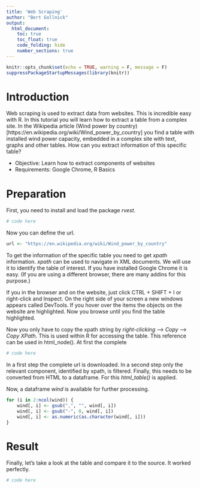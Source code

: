 ```yaml
---
title: 'Web Scraping'
author: "Bert Gollnick"
output: 
  html_document:
    toc: true
    toc_float: true
    code_folding: hide
    number_sections: true
---
```


```r
knitr::opts_chunk$set(echo = TRUE, warning = F, message = F)
suppressPackageStartupMessages(library(knitr))
```

# Introduction

Web scraping is used to extract data from websites. This is incredible easy with R. In this tutorial you will learn how to extract a table from a complex site. In the Wikipedia article (Wind power by country)[https://en.wikipedia.org/wiki/Wind_power_by_country] you find a table with installed wind power capacity, embedded in a complex site with text, graphs and other tables. How can you extract information of this specific table? 

* Objective: Learn how to extract components of websites
* Requirements: Google Chrome, R Basics

# Preparation

First, you need to install and load the package _rvest_.

```r
# code here
```

Now you can define the url.
```r
url <- "https://en.wikipedia.org/wiki/Wind_power_by_country"
```

To get the information of the specific table you need to get _xpath_ information. _xpath_ can be used to navigate in XML documents. We will use it to identify the table of interest. If you have installed Google Chrome it is easy. (If you are using a different browser, there are many addins for this purpose.)

If you in the browser and on the website, just click CTRL + SHIFT + I or right-click and Inspect. On the right side of your screen a new windows appears called DevTools. If you hover over the items the objects on the website are highlighted. Now you browse until you find the table highlighted. 

Now you only have to copy the xpath string by _right-clicking_ --> _Copy_ --> _Copy XPath_. This is used within R for accessing the table. This reference can be used in html_node(). At first the complete

```r
# code here
```

In a first step the complete url is downloaded. In a second step only the relevant component, identified by xpath, is filtered. Finally, this needs to be converted from HTML to a dataframe. For this _html_table()_ is applied.

Now, a dataframe _wind_ is available for further processing.

```r
for (i in 2:ncol(wind)) {
	wind[, i] <- gsub(",", "", wind[, i])
	wind[, i] <- gsub("-", 0, wind[, i])
	wind[, i] <- as.numeric(as.character(wind[, i]))
}
```

# Result

Finally, let's take a look at the table and compare it to the source. It worked perfectly.

```r
# code here
```
